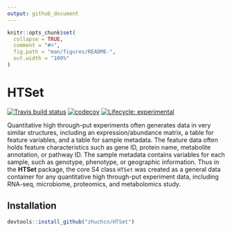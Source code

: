 ```yaml
---
output: github_document
---
```


<!-- README.md is generated from README.Rmd. Please edit that file -->

```r
knitr::opts_chunk$set(
  collapse = TRUE,
  comment = "#>",
  fig.path = "man/figures/README-",
  out.width = "100%"
)
```

# HTSet

<!-- badges: start -->
[![Travis build status](https://travis-ci.org/zhuchcn/HTSet.svg?branch=master)](https://travis-ci.org/zhuchcn/HTSet) 
[![codecov](https://codecov.io/gh/zhuchcn/HTSet/branch/master/graph/badge.svg)](https://codecov.io/gh/zhuchcn/HTSet)
[![Lifecycle: experimental](https://img.shields.io/badge/lifecycle-experimental-orange.svg)](https://www.tidyverse.org/lifecycle/#experimental)
<!-- badges: end -->

Quantitative high through-put experiments often generates data in very similar structures, including an expression/abundance matrix, a table for feature variables, and a table for sample metadata. The feature data often holds feature characteristics such as gene ID, protein name, metabolite annotation, or pathway ID. The sample metadata contains variables for each sample, such as genotype, phenotype, or geographic information. Thus in the **HTSet** package, the core S4 class `HTSet` was created as a general data container for any quantitative high through-put experiment data, including RNA-seq, microbiome, proteomics, and metabolomics study.

## Installation

```r
devtools::install_github("zhuchcn/HTSet")
```
